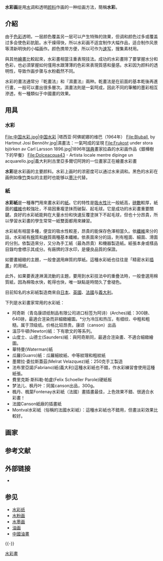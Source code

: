 {{Multiple issues|
{{unreferenced|time=2015-08-25T00:02:26+00:00}}
{{Expand language|1=en|time=2020-10-01T11:53:27+00:00}}
}}

{{Portal|name=藝術|image=Crainquebille, Putois, Riquet - Illuminated Initial - A.png|size=35}}
'''水彩画'''是用[[水|水]]调和透明[[颜料|颜料]]作画的一种绘画方法，簡稱'''水彩'''。

== 介紹 ==
由于[[色彩|色彩]]透明，一层颜色覆盖另一层可以产生特殊的效果，但调和颜色过多或覆盖过多会使色彩肮脏。水干燥得快，所以水彩画不适宜制作大幅作品，适合制作风景等清新明快的小幅画作。颜色携带方便，所以可作为[[速写|速写]]，搜集素材用。

與其他[[繪畫|繪畫]]比較起來，水彩畫相當注重表現技法。成功的水彩畫除了要掌握水分和色彩，也必須掌握如何僅用水跟薄薄的色彩來表現質感和量感。水彩因为颜料的透明性，导致作画步骤与水粉截然不同。

水彩的畫法通常分『乾畫法』和『濕畫法』兩种。乾畫法是在前面的基本乾後再進行畫，一般可以畫出很多層次。濕畫法則是一氣呵成，因此不同的筆觸的墨彩相互滲透，有一種類似于中國畫的效果。

== 用具 ==
=== 水彩 ===
<gallery>
File:中国水彩.jpg|中国水彩
|塔西亚·阿佛妮娜的维巴（1964年）
File:Bluball, by Hartmut Josi Bennöhr.jpg|濕畫法：一氣呵成的呈現
File:Frukost under stora björken av Carl Larsson 1896.jpg|1896年[[瑞典|瑞典]]畫家拉森的水彩画作品《銀樺樹下的早餐》
File:Dolceacqua43 - Artista locale mentre dipinge un acquarello.jpg|義大利利古里亞多爾切阿誇的一位畫家正在繪畫水彩畫
</gallery>
'''水彩'''是水彩画的主要颜料。水彩上画时的浓密度可以通过水来调和。黑色的水彩在画例如像[[竹|竹]]类似的主题时也能够以[[墨汁|墨汁]]代替。

=== 紙 ===
'''水彩紙'''是一種專門用來畫水彩的[[紙|紙]]。它的特性是[[吸水性|吸水性]]比一般紙高，[[磅數|磅數]]較厚，紙面的[[纖維|纖維]]也較強壯，不易因重複塗抹而破裂、起毛球。它是成功的水彩畫重要關鍵。良好的水彩紙能夠在大量水份和快速反覆塗抹下不起毛球，但也十分昂貴，所以學習水彩畫的學生常常一紙雙面都用來練習。

水彩紙有相當多種，便宜的吸水性較差，昂貴的能保存色澤相當久。依[[纖維|纖維]]來分的話，水彩紙有[[棉|棉]]質和[[麻|麻]]質兩種基本纖維。依表面來分的話，則有粗面、細面、滑面的分別。依製造來分，又分為手工紙（最為昂貴）和機器製造紙。紙張本身或樣品目錄均會標示其成分。有廠牌的浮水印，是優良品質的保證。

如要畫細緻的主題，一般會選用麻質的厚紙。這種水彩紙也往往是「精密水彩[[插畫|插畫]]」的用紙。

此外，如果要表達淋漓流動的主題，要用到水彩技法中的重疊法時，一般會選用棉質紙，因為棉吸水快，乾得也快，唯一缺點是時間久了會褪色。

目前知名的水彩紙製造商來自[[日本|日本]]、[[英國|英國]]、[[法國|法國]]与[[義大利|義大利]]。

下列是水彩畫家常用的水彩紙：
* 阿奇斯（青岛康颂纸制品有限公司进口标签为阿诗）(Arches)紙：300磅、640磅，最適合渲染而非細緻繪圖。*分为冷压和热压，有细纹、中粗和粗糙。属于顶级纸。价格比较昂贵。康颂（canson）出品
* 溫莎牛頓(Newton)紙：下有歌文的等系列。
* 山度士、山德士(Saunders)紙：與阿奇斯同，最適合渲染畫、不適合細緻繪圖。
* 華特曼(Waterman)紙
* 瓜羅(Guarro)紙：瓜羅細紋紙、中等紋理和粗紋紙
* 墨爾拉·委拉斯蓋茲(Melrat Velazquez)紙：250克手工製造
* 法布里亞諾(Fabriano)紙(義大利)這種水彩紙也不錯，作水彩練習會使用這種紙張。
* 費里克斯·斯科勒·帕盧(Felix Schoeller Parole)硬紙板
* 梦法儿、枫丹叶：同属canson出品，300g。
* 楓丹、楓葉Fontenay水彩紙（法國）畫插畫最佳，上色效果不錯、很適合水彩畫！
* 法國Canson紙廠的插畫紙
* Montval水彩紙（俗稱的法國水彩紙）：這種水彩紙也不錯用，但畫淡彩效果比較好。

== 画家 ==
{{Main|水彩画家}}

== 参考文献 ==
{{Reflist}}

== 外部链接 ==
* {{Commons-inline|Watercolor painting}}

== 参见 ==
{{Portal|艺术}}
* [[水彩纸|水彩纸]]
* [[水粉画|水粉画]]
* [[水墨画|水墨画]]
* [[油画|油画]]
* [[中國油畫|中國油畫]]

{{-}}
{{藝術}}

{{Authority control}}

[[Category:水彩畫|]]
